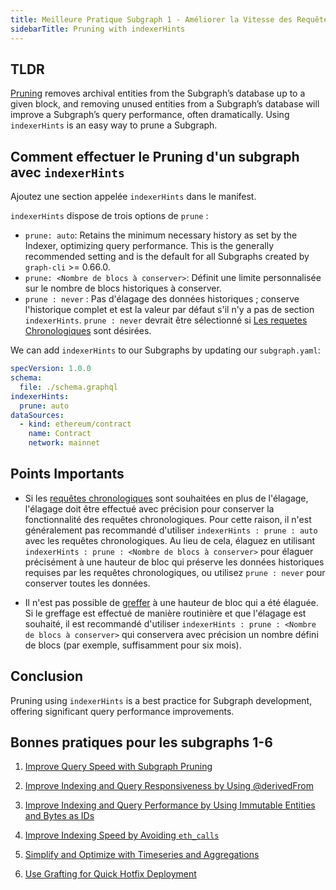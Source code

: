 ```yaml
---
title: Meilleure Pratique Subgraph 1 - Améliorer la Vitesse des Requêtes avec le Pruning de Subgraph
sidebarTitle: Pruning with indexerHints
---
```


## TLDR

[Pruning](/developing/creating-a-subgraph/#prune) removes archival entities from the Subgraph’s database up to a given block, and removing unused entities from a Subgraph’s database will improve a Subgraph’s query performance, often dramatically. Using `indexerHints` is an easy way to prune a Subgraph.

## Comment effectuer le Pruning d'un subgraph avec `indexerHints`

Ajoutez une section appelée `indexerHints` dans le manifest.

`indexerHints` dispose de trois options de `prune` :

- `prune: auto`: Retains the minimum necessary history as set by the Indexer, optimizing query performance. This is the generally recommended setting and is the default for all Subgraphs created by `graph-cli` >= 0.66.0.
- `prune: <Nombre de blocs à conserver>`: Définit une limite personnalisée sur le nombre de blocs historiques à conserver.
- `prune : never` : Pas d'élagage des données historiques ; conserve l'historique complet et est la valeur par défaut s'il n'y a pas de section `indexerHints`. `prune : never` devrait être sélectionné si [Les requetes Chronologiques](/subgraphs/querying/graphql-api/#time-travel-queries) sont désirées.

We can add `indexerHints` to our Subgraphs by updating our `subgraph.yaml`:

```yaml
specVersion: 1.0.0
schema:
  file: ./schema.graphql
indexerHints:
  prune: auto
dataSources:
  - kind: ethereum/contract
    name: Contract
    network: mainnet
```

## Points Importants

- Si les [requêtes chronologiques](/subgraphs/querying/graphql-api/#time-travel-queries) sont souhaitées en plus de l'élagage, l'élagage doit être effectué avec précision pour conserver la fonctionnalité des requêtes chronologiques. Pour cette raison, il n'est généralement pas recommandé d'utiliser `indexerHints : prune : auto` avec les requêtes chronologiques. Au lieu de cela, élaguez en utilisant `indexerHints : prune : <Nombre de blocs à conserver>` pour élaguer précisément à une hauteur de bloc qui préserve les données historiques requises par les requêtes chronologiques, ou utilisez `prune : never` pour conserver toutes les données.

- Il n'est pas possible de [greffer](/subgraphs/cookbook/grafting/) à une hauteur de bloc qui a été élaguée. Si le greffage est effectué de manière routinière et que l'élagage est souhaité, il est recommandé d'utiliser `indexerHints : prune : <Nombre de blocs à conserver>` qui conservera avec précision un nombre défini de blocs (par exemple, suffisamment pour six mois).

## Conclusion

Pruning using `indexerHints` is a best practice for Subgraph development, offering significant query performance improvements.

## Bonnes pratiques pour les subgraphs 1-6

1. [Improve Query Speed with Subgraph Pruning](/subgraphs/best-practices/pruning/)

2. [Improve Indexing and Query Responsiveness by Using @derivedFrom](/subgraphs/best-practices/derivedfrom/)

3. [Improve Indexing and Query Performance by Using Immutable Entities and Bytes as IDs](/subgraphs/best-practices/immutable-entities-bytes-as-ids/)

4. [Improve Indexing Speed by Avoiding `eth_calls`](/subgraphs/best-practices/avoid-eth-calls/)

5. [Simplify and Optimize with Timeseries and Aggregations](/subgraphs/best-practices/timeseries/)

6. [Use Grafting for Quick Hotfix Deployment](/subgraphs/best-practices/grafting-hotfix/)
